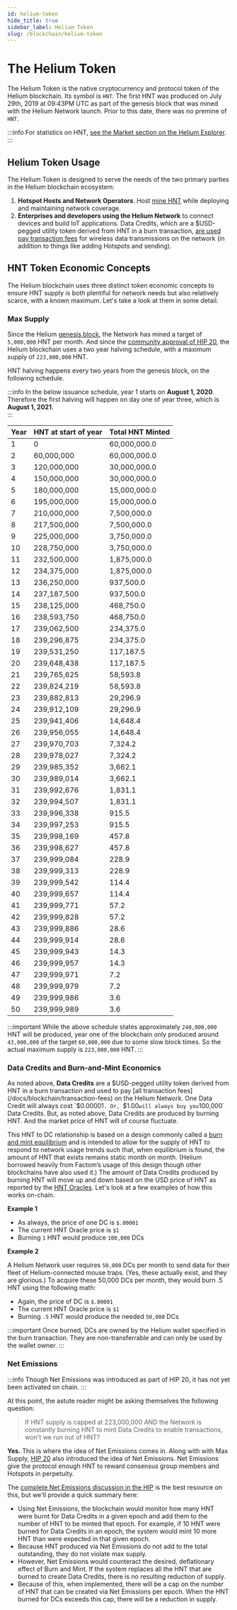 ```yaml
---
id: helium-token
hide_title: true
sidebar_label: Helium Token
slug: /blockchain/helium-token
---
```


# The Helium Token

The Helium Token is the native cryptocurrency and protocol token of the Helium
blockchain. Its symbol is `HNT`. The first HNT was produced on July 29th, 2019
at 09:43PM UTC as part of the genesis block that was mined with the Helium
Network launch. Prior to this date, there was no premine of `HNT`.

:::info
For statistics on HNT, [see the Market section on the Helium Explorer](https://explorer.helium.com/market).
:::

## Helium Token Usage

The Helium Token is designed to serve the needs of the two primary parties in
the Helium blockchain ecosystem:

1. **Hotspot Hosts and Network Operators**. Host
   [mine HNT](/docs/blockchain/mining) while deploying and maintaining network
   coverage.
2. **Enterprises and developers using the Helium Network** to connect devices
   and build IoT applications. Data Credits, which are a $USD-pegged utility token
   derived from HNT in a burn transaction,
   [are used pay transaction fees](/docs/blockchain/transaction-fees) for wireless
   data transmissions on the network (in addition to things like adding Hotspots
   and sending).

## HNT Token Economic Concepts

The Helium blockchain uses three distinct token economic concepts to ensure HNT
supply is both plentiful for network needs but also relatively scarce, with a
known maximum. Let's take a look at them in some detail.

### Max Supply

Since the Helium [genesis block](https://explorer.helium.com/blocks/1), the
Network has mined a target of `5,000,000` HNT per month. And since the
[community approval of HIP 20](https://github.com/helium/HIP/issues/73), the
Helium blockchain uses a two year halving schedule, with a maximum supply of
`223,000,000` HNT.

HNT halving happens every two years from the genesis block, on the following
schedule.

:::info
In the below issuance schedule, year 1 starts on **August 1, 2020**.
Therefore the first halving will happen on day one of year three, which is
**August 1, 2021**.  
:::

| Year | HNT at start of year | Total HNT Minted |
| :--- | :------------------- | :--------------- |
| 1    | 0                    | 60,000,000.0     |
| 2    | 60,000,000           | 60,000,000.0     |
| 3    | 120,000,000          | 30,000,000.0     |
| 4    | 150,000,000          | 30,000,000.0     |
| 5    | 180,000,000          | 15,000,000.0     |
| 6    | 195,000,000          | 15,000,000.0     |
| 7    | 210,000,000          | 7,500,000.0      |
| 8    | 217,500,000          | 7,500,000.0      |
| 9    | 225,000,000          | 3,750,000.0      |
| 10   | 228,750,000          | 3,750,000.0      |
| 11   | 232,500,000          | 1,875,000.0      |
| 12   | 234,375,000          | 1,875,000.0      |
| 13   | 236,250,000          | 937,500.0        |
| 14   | 237,187,500          | 937,500.0        |
| 15   | 238,125,000          | 468,750.0        |
| 16   | 238,593,750          | 468,750.0        |
| 17   | 239,062,500          | 234,375.0        |
| 18   | 239,296,875          | 234,375.0        |
| 19   | 239,531,250          | 117,187.5        |
| 20   | 239,648,438          | 117,187.5        |
| 21   | 239,765,625          | 58,593.8         |
| 22   | 239,824,219          | 58,593.8         |
| 23   | 239,882,813          | 29,296.9         |
| 24   | 239,912,109          | 29,296.9         |
| 25   | 239,941,406          | 14,648.4         |
| 26   | 239,956,055          | 14,648.4         |
| 27   | 239,970,703          | 7,324.2          |
| 28   | 239,978,027          | 7,324.2          |
| 29   | 239,985,352          | 3,662.1          |
| 30   | 239,989,014          | 3,662.1          |
| 31   | 239,992,676          | 1,831.1          |
| 32   | 239,994,507          | 1,831.1          |
| 33   | 239,996,338          | 915.5            |
| 34   | 239,997,253          | 915.5            |
| 35   | 239,998,169          | 457.8            |
| 36   | 239,998,627          | 457.8            |
| 37   | 239,999,084          | 228.9            |
| 38   | 239,999,313          | 228.9            |
| 39   | 239,999,542          | 114.4            |
| 40   | 239,999,657          | 114.4            |
| 41   | 239,999,771          | 57.2             |
| 42   | 239,999,828          | 57.2             |
| 43   | 239,999,886          | 28.6             |
| 44   | 239,999,914          | 28.6             |
| 45   | 239,999,943          | 14.3             |
| 46   | 239,999,957          | 14.3             |
| 47   | 239,999,971          | 7.2              |
| 48   | 239,999,979          | 7.2              |
| 49   | 239,999,986          | 3.6              |
| 50   | 239,999,989          | 3.6              |

:::important
While the above schedule states approximately `240,000,000`
HNT will be produced, year one of the blockchain only produced around
`43,000,000` of the target `60,000,000` due to some slow block times. So the
actual maximum supply is `223,000,000` HNT.
:::

### Data Credits and Burn-and-Mint Economics

As noted above, **Data Credits** are a $USD-pegged utility token derived from
HNT in a burn transaction and used to pay
[all transaction fees](/docs/blockchain/transaction-fees) on the Helium Network.
One Data Credit will always cost `$0.00001`. Or, `$1.00` will always buy you
`100,000` Data Credits. But, as noted above, Data Credits are produced by
burning HNT. And the market price of HNT will of course fluctuate.

This HNT to DC relationship is based on a design commonly called a
[burn and mint equilibrium](https://multicoin.capital/2018/02/13/new-models-utility-tokens/)
and is intended to allow for the supply of HNT to respond to network usage
trends such that, when equilibrium is found, the amount of HNT that exists
remains static month on month. (Helium borrowed heavily from Factom’s usage of
this design though other blockchains have also used it.) The amount of Data
Credits produced by burning HNT will move up and down based on the USD price
of HNT as reported by the [HNT Oracles](/docs/blockchain/oracles). Let's look at
a few examples of how this works on-chain.

**Example 1**

- As always, the price of one DC is `$.00001`
- The current HNT Oracle price is `$1`
- Burning `1` HNT would produce `100,000` DCs

**Example 2**

A Helium Network user requires `50,000` DCs per month to send data for their
fleet of Helium-connected mouse traps. (Yes, these actually exist, and they are 
glorious.) To acquire these 50,000 DCs per month,
they would burn .5 HNT using the following math:

- Again, the price of DC is `$.00001`
- The current HNT Oracle price is `$1`
- Burning `.5` HNT would produce the needed `50,000` DCs

:::important
Once burned, DCs are owned by the Helium wallet specified in the
burn transaction. They are non-transferrable and can only be used by the wallet
owner. 
:::

### Net Emissions

:::info
Though Net Emissions was introduced as part of HIP 20, it has not yet been activated on chain.
:::

At this point, the astute reader might be asking themselves the following
question:

> If HNT supply is capped at 223,000,000 AND the Network is constantly burning
> HNT to mint Data Credits to enable transactions, won't we run out of HNT?

**Yes.** This is where the idea of Net Emissions comes in. Along with with Max
Supply, [HIP 20](https://github.com/helium/HIP/issues/73) also introduced the
idea of Net Emissions. Net Emissions give the protocol enough HNT to reward consensus 
group members and Hotspots in perpetuity. 

The [complete Net Emissions discussion in the HIP](https://github.com/helium/HIP/blob/master/0020-hnt-max-supply.md#net-emissions)
is the best resource on this, but we'll provide a quick summary here:

- Using Net Emissions, the blockchain would monitor how many HNT were
  burnt for Data Credits in a given epoch and add them to the number of HNT to be
  minted that epoch. For example, if 10 HNT were burned for
  Data Credits in an epoch, the system would mint 10 more HNT than were expected in 
  that given epoch. 
- Because HNT produced via Net Emissions do not add to the total outstanding, they
  do not violate max supply. 
- However, Net Emissions would counteract the desired, deflationary effect of Burn and
  Mint. If the system replaces all the HNT that are burned to create Data Credits, there
  is no resulting reduction of supply. 
- Because of this, when implemented, there will be a cap on the number of HNT 
  that can be created via Net Emissions per epoch. When the HNT burned for DCs exceeds 
  this cap, there will be a reduction in supply.  

